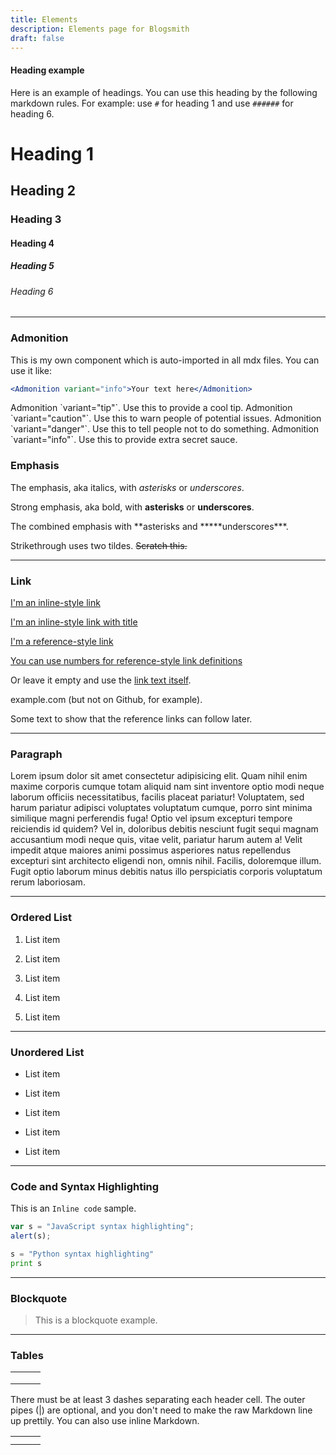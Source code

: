 ```yaml
---
title: Elements
description: Elements page for Blogsmith
draft: false
---
```


#### Heading example

Here is an example of headings. You can use this heading by the following markdown rules. For example: use `#` for heading 1 and use `######` for heading 6.

# Heading 1

## Heading 2

### Heading 3

#### Heading 4

##### Heading 5

###### Heading 6

---

### Admonition

This is my own component which is auto-imported in all mdx files. You can use it like:

```jsx
<Admonition variant="info">Your text here</Admonition>
```

<Admonition variant="tip">
    Admonition `variant="tip"`. Use this to provide a cool tip.
</Admonition>

<Admonition variant="caution">
    Admonition `variant="caution"`. Use this to warn people of potential issues.
</Admonition>

<Admonition variant="danger">
    Admonition `variant="danger"`. Use this to tell people not to do something.
</Admonition>

<Admonition variant="info">
    Admonition `variant="info"`. Use this to provide extra secret sauce.
</Admonition>

### Emphasis

The emphasis, aka italics, with _asterisks_ or _underscores_.

Strong emphasis, aka bold, with **asterisks** or **underscores**.

The combined emphasis with **asterisks and \*\*\***underscores\*\*\*.

Strikethrough uses two tildes. ~~Scratch this.~~

---

### Link

[I'm an inline-style link](https://www.google.com)

[I'm an inline-style link with title](https://www.google.com)

[I'm a reference-style link](https://www.cosmicthemes.com)

[You can use numbers for reference-style link definitions](https://cosmicthemes.com)

Or leave it empty and use the [link text itself](https://www.webreaper.dev).

example.com (but not on Github, for example).

Some text to show that the reference links can follow later.

---

### Paragraph

Lorem ipsum dolor sit amet consectetur adipisicing elit. Quam nihil enim maxime corporis cumque totam aliquid nam sint inventore optio modi neque laborum officiis necessitatibus, facilis placeat pariatur! Voluptatem, sed harum pariatur adipisci voluptates voluptatum cumque, porro sint minima similique magni perferendis fuga! Optio vel ipsum excepturi tempore reiciendis id quidem? Vel in, doloribus debitis nesciunt fugit sequi magnam accusantium modi neque quis, vitae velit, pariatur harum autem a! Velit impedit atque maiores animi possimus asperiores natus repellendus excepturi sint architecto eligendi non, omnis nihil. Facilis, doloremque illum. Fugit optio laborum minus debitis natus illo perspiciatis corporis voluptatum rerum laboriosam.

---

### Ordered List

1. List item

2. List item

3. List item

4. List item

5. List item

---

### Unordered List

-   List item

-   List item

-   List item

-   List item

-   List item

---

### Code and Syntax Highlighting

This is an `Inline code` sample.

```javascript
var s = "JavaScript syntax highlighting";
alert(s);
```

```python
s = "Python syntax highlighting"
print s
```

---

### Blockquote

> This is a blockquote example.

---

### Tables

|     |     |     |
| --- | --- | --- |
|     |     |     |
|     |     |     |
|     |     |     |

There must be at least 3 dashes separating each header cell.
The outer pipes (|) are optional, and you don't need to make the
raw Markdown line up prettily. You can also use inline Markdown.

|     |     |     |
| --- | --- | --- |
|     |     |     |
|     |     |     |
